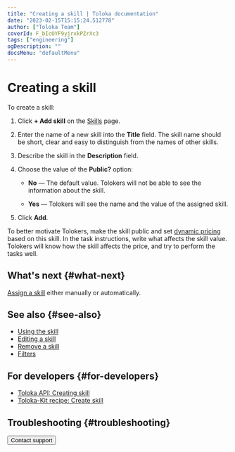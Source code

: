 ```yaml
---
title: "Creating a skill | Toloka documentation"
date: "2023-02-15T15:15:24.512778"
author: ["Toloka Team"]
coverId: F_bIcOYF9yjrxkPZrXc3
tags: ["engineering"]
ogDescription: ""
docsMenu: "defaultMenu"
---
```



# Creating a skill

To create a skill:

1. Click **+ Add skill** on the [Skills](https://platform.toloka.ai/requester/quality) page.

1. Enter the name of a new skill into the **Title** field. The skill name should be short, clear and easy to distinguish from the names of other skills.

1. Describe the skill in the **Description** field.

1. Choose the value of the **Public?** option:

    - **No** — The default value. Tolokers will not be able to see the information about the skill.

    - **Yes** — Tolokers will see the name and the value of the assigned skill.

1. Click **Add**.

<Note mode="tip" title="Tip">

To better motivate Tolokers, make the skill public and set [dynamic pricing](/docs/glossary#dynamic-pricing) based on this skill. In the task instructions, write what affects the skill value. Tolokers will know how the skill affects the price, and try to perform the tasks well.

</Note>

## What's next {#what-next}

[Assign a skill](/docs/guide/nav-assign) either manually or automatically.

## See also {#see-also}

- [Using the skill](/docs/guide/nav-use)
- [Editing a skill](/docs/guide/nav-edit)
- [Remove a skill](/docs/guide/nav-delete)
- [Filters](/docs/guide/filters)

## For developers {#for-developers}

- [Toloka API: Creating skill](/docs/api/create-skill)
- [Toloka-Kit recipe: Create skill](/docs/toloka-kit/recipes/create-skill)

## Troubleshooting {#troubleshooting}

<FaqSkillForEveryPool/>

<FaqSkillForDifferentProjects/>

<TroubleshootingTraining/>

<Button themeColor="light" view="default" size="l" type="link" url="/docs/guide/troubleshooting/support?form-source=guide-nav-create">Contact support</Button>

